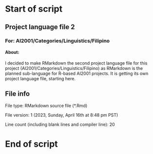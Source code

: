 # Start of script

## Project language file 2

### For: AI2001/Categories/Linguistics/Filipino

#### About:

I decided to make RMarkdown the second project language file for this project (AI2001/Categories/Linguistics/Filipino) as RMarkdown is the planned sub-language for R-based AI2001 projects. It is getting its own project language file, starting here.

## File info

File type: RMarkdown source file (*.Rmd)

File version: 1 (2023, Sunday, April 16th at 8:48 pm PST)

Line count (including blank lines and compiler line): 20

# End of script
